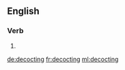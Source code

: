 ==English==

===Verb===
{{head|en|present participle}}

# {{present participle of|decoct|lang=en}}

[[de:decocting]]
[[fr:decocting]]
[[ml:decocting]]